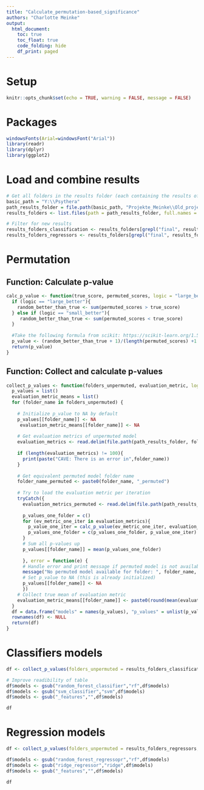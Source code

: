 ```yaml
---
title: "Calculate_permutation-based_significance"
authors: "Charlotte Meinke"
output:
  html_document:
    toc: true
    toc_float: true
    code_folding: hide
    df_print: paged
---
```

# Setup
```r
knitr::opts_chunk$set(echo = TRUE, warning = FALSE, message = FALSE)
```

# Packages
```r
windowsFonts(Arial=windowsFont("Arial"))
library(readr)
library(dplyr)
library(ggplot2)
```


# Load and combine results
```r
# Get all folders in the results folder (each containing the results of another model)
basic_path = "Y:\\Psythera"
path_results_folder = file.path(basic_path, "Projekte_Meinke\\Old_projects\\Labrotation_Rebecca\\2_Machine_learning\\Results\\RT_trimmed_RT_wrong_removed_outliers-removed")
results_folders <- list.files(path = path_results_folder, full.names = FALSE)

# Filter for new results
results_folders_classification <- results_folders[grepl("final", results_folders)& grepl("classifier", results_folders) & !grepl("permuted", results_folders)]
results_folders_regressors <- results_folders[grepl("final", results_folders)& grepl("regressor", results_folders) & !grepl("permuted", results_folders)]
```

# Permutation

## Function: Calculate p-value
```r
calc_p_value <- function(true_score, permuted_scores, logic = "large_better"){
  if (logic == "large_better"){
    random_better_than_true <- sum(permuted_scores > true_score)
  } else if (logic == "small_better"){
     random_better_than_true <- sum(permuted_scores < true_score)
  }
  
  #Take the following formula from scikit: https://scikit-learn.org/1.5/modules/generated/sklearn.model_selection.permutation_test_score.html#sklearn.model_selection.permutation_test_score
  p_value <- (random_better_than_true + 1)/(length(permuted_scores) +1 )
  return(p_value)
}
```

## Function: Collect and calculate p-values
```r
collect_p_values <- function(folders_unpermuted, evaluation_metric, logic = "large_better"){
  p_values = list()
  evaluation_metric_means = list()
  for (folder_name in folders_unpermuted) {
    
    # Initialize p_value to NA by default
    p_values[[folder_name]] <- NA
     evaluation_metric_means[[folder_name]] <- NA
    
    # Get evaluation metrics of unpermuted model
    evaluation_metrics <- read.delim(file.path(path_results_folder, folder_name, "performance_across_iters.txt"))[[evaluation_metric]]
    
    if (length(evaluation_metrics) != 100){
      print(paste("CAVE: There is an error in",folder_name))
    }
    
    # Get equivalent permuted model folder name
    folder_name_permuted <- paste0(folder_name, "_permuted")
    
    # Try to load the evaluation metric per iteration
    tryCatch({
      evaluation_metrics_permuted <- read.delim(file.path(path_results_folder, folder_name_permuted, "performance_across_iters.txt"))[[evaluation_metric]]
      
      p_values_one_folder = c()
      for (ev_metric_one_iter in evaluation_metrics){
        p_value_one_iter = calc_p_value(ev_metric_one_iter, evaluation_metrics_permuted, logic = logic)
        p_values_one_folder = c(p_values_one_folder, p_value_one_iter)
      }
      # Sum all p-values up
      p_values[[folder_name]] = mean(p_values_one_folder)
      
      }, error = function(e) {
      # Handle error and print message if permuted model is not available
      message("No permuted model available for folder: ", folder_name, " | Error: ", e$message)
      # Set p_value to NA (this is already initialized)
      p_values[[folder_name]] <- NA
      })
    # Collect true mean of evaluation metric
    evaluation_metric_means[[folder_name]] <- paste0(round(mean(evaluation_metrics),2), "(",round(sd(evaluation_metrics),2),")")
  }
  df = data.frame("models" = names(p_values), "p_values" = unlist(p_values), evaluation_metrics_means = unlist(evaluation_metric_means))
  rownames(df) <- NULL
  return(df)
}
```

# Classifiers models
```r
df <- collect_p_values(folders_unpermuted = results_folders_classification, evaluation_metric = "balanced_accuracy")

# Improve readibility of table
df$models <- gsub("random_forest_classifier","rf",df$models)
df$models <- gsub("svm_classifier","svm",df$models)
df$models <- gsub("_features","",df$models)

df
```
# Regression models
```r
df <- collect_p_values(folders_unpermuted = results_folders_regressors, evaluation_metric = "MSE", logic = "small_better")

df$models <- gsub("random_forest_regressopr","rf",df$models)
df$models <- gsub("ridge_regressor","ridge",df$models)
df$models <- gsub("_features","",df$models)

df
```
